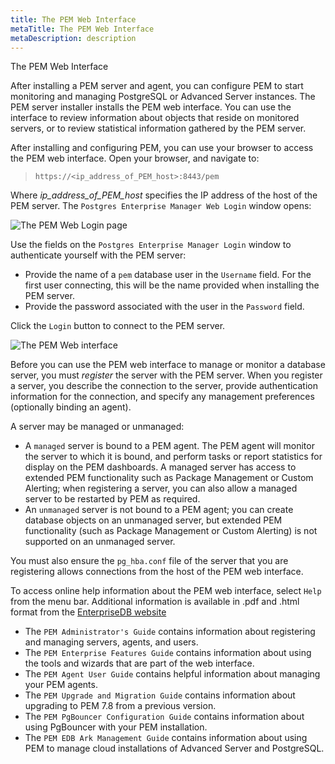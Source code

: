 ```yaml
---
title: The PEM Web Interface
metaTitle: The PEM Web Interface
metaDescription: description
---
```


<div class="index">

The PEM Web Interface

</div>

After installing a PEM server and agent, you can configure PEM to start
monitoring and managing PostgreSQL or Advanced Server instances. The PEM
server installer installs the PEM web interface. You can use the
interface to review information about objects that reside on monitored
servers, or to review statistical information gathered by the PEM
server.

After installing and configuring PEM, you can use your browser to access
the PEM web interface. Open your browser, and navigate to:

> `https://<ip_address_of_PEM_host>:8443/pem`

Where *ip_address_of_PEM_host* specifies the IP address of the host
of the PEM server. The `Postgres Enterprise Manager Web Login` window
opens:

![*The PEM Web Login page*](images/pem_login.png)

Use the fields on the `Postgres Enterprise Manager Login` window to
authenticate yourself with the PEM server:

  - Provide the name of a `pem` database user in the `Username` field.
    For the first user connecting, this will be the name provided when
    installing the PEM server.
  - Provide the password associated with the user in the `Password`
    field.

Click the `Login` button to connect to the PEM server.

![*The PEM Web interface*](images/global_overview.png)

Before you can use the PEM web interface to manage or monitor a database
server, you must *register* the server with the PEM server. When you
register a server, you describe the connection to the server, provide
authentication information for the connection, and specify any
management preferences (optionally binding an agent).

A server may be managed or unmanaged:

  - A `managed` server is bound to a PEM agent. The PEM agent will
    monitor the server to which it is bound, and perform tasks or report
    statistics for display on the PEM dashboards. A managed server has
    access to extended PEM functionality such as Package Management or
    Custom Alerting; when registering a server, you can also allow a
    managed server to be restarted by PEM as required.
  - An `unmanaged` server is not bound to a PEM agent; you can create
    database objects on an unmanaged server, but extended PEM
    functionality (such as Package Management or Custom Alerting) is not
    supported on an unmanaged server.

You must also ensure the `pg_hba.conf` file of the server that you are
registering allows connections from the host of the PEM web interface.

To access online help information about the PEM web interface, select
`Help` from the menu bar. Additional information is available in .pdf
and .html format from the [EnterpriseDB
website](https://www.enterprisedb.com/resources/product-documentation)

  - The `PEM Administrator's Guide` contains information about
    registering and managing servers, agents, and users.
  - The `PEM Enterprise Features Guide` contains information about using
    the tools and wizards that are part of the web interface.
  - The `PEM Agent User Guide` contains helpful information about
    managing your PEM agents.
  - The `PEM Upgrade and Migration Guide` contains information about
    upgrading to PEM 7.8 from a previous version.
  - The `PEM PgBouncer Configuration Guide` contains information about
    using PgBouncer with your PEM installation.
  - The `PEM EDB Ark Management Guide` contains information about using
    PEM to manage cloud installations of Advanced Server and PostgreSQL.

